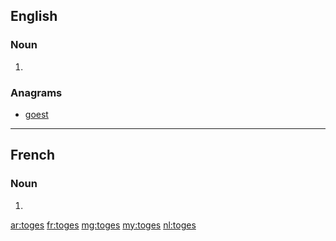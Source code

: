 ==English==

===Noun===
{{head|en|plural}}

# {{plural of|toge|lang=en}}

===Anagrams===
* [[goest#English|goest]]

----

==French==

===Noun===
{{head|fr|plural|g=f}}

# {{plural of|toge|lang=fr}}

[[ar:toges]]
[[fr:toges]]
[[mg:toges]]
[[my:toges]]
[[nl:toges]]